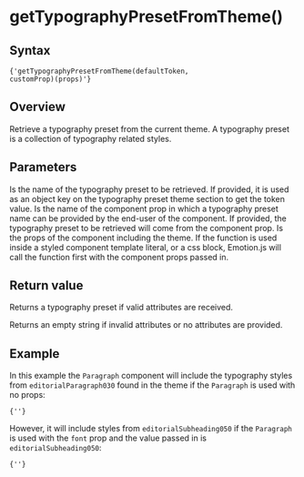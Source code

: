

# getTypographyPresetFromTheme()

## Syntax

<Code>{'getTypographyPresetFromTheme(defaultToken, customProp)(props)'}</Code>

## Overview

Retrieve a typography preset from the current theme. A typography preset is a collection of typography related styles.

## Parameters

<LegacyBlock marginTop='sizing040'>
  <Prop name='defaultToken' type='ThemeToken'>
    Is the name of the typography preset to be retrieved. If provided, it is used as an object key on the typography preset theme section to get the token value.
  </Prop>
  <Prop name='customProp' type="Exclude<keyof Props, 'theme'>">
    Is the name of the component prop in which a typography preset name can be provided by the end-user of the component. If provided, the typography preset to be retrieved will come from the component prop.
  </Prop>
  <Prop name='props' type='Props'>
    Is the props of the component including the theme. If the function is used inside a styled component template literal, or a css block, Emotion.js will call the function first with the component props passed in.
  </Prop>
</LegacyBlock>

## Return value

Returns a typography preset if valid attributes are received.

Returns an empty string if invalid attributes or no attributes are provided.

## Example

<CodeFromFile path="examples/utils/get-typography-preset-from-theme.tsx"/>

In this example the `Paragraph` component will include the typography styles from `editorialParagraph030` found in the theme if the `Paragraph` is used with no props:

<Code>{'<Paragraph />'}</Code>

However, it will include styles from `editorialSubheading050` if the `Paragraph` is used with the `font` prop and the value passed in is `editorialSubheading050`:

<Code>{'<Paragraph typographyPreset="editorialSubheading050" />'}</Code>
